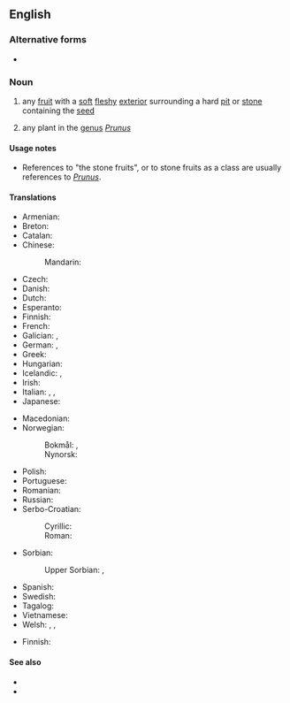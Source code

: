 {{also|stonefruit|stone-fruit}}
==English==
{{wikipedia|Drupe}}

===Alternative forms===
* {{alter|en|stonefruit}}

===Noun===
{{en-noun}}

# any [[fruit]] with a [[soft]] [[fleshy]] [[exterior]] surrounding a hard [[pit]] or [[stone]] containing the [[seed]]
#: {{syn|en|drupe}}
#: {{hyponyms|en|apricot|cherry|nectarine|peach|plum|date|mango|olive|almond|coffee|pistachio|jujube}}
# any plant in the [[genus]] ''[[Prunus]]''
====Usage notes====
* References to "the stone fruits", or to stone fruits as a class are usually references to ''[[Prunus]]''.

====Translations====
{{trans-top|fruit with soft flesh and a hard pit}}
* Armenian: {{t-needed|hy}}
* Breton: {{t|br|drupenn|f}}
* Catalan: {{t|ca|drupa|f}}
* Chinese:
*: Mandarin: {{t+|cmn|核果|tr=héguǒ}}
* Czech: {{t|cs|peckovice|f}}
* Danish: {{t+|da|stenfrugt|c}}
* Dutch: {{t+|nl|steenvrucht|f}}
* Esperanto: {{t-needed|eo}}
* Finnish: {{t+|fi|luumarja}}
* French: {{t+|fr|drupe|f}}
* Galician: {{t|gl|baga|f}}, {{t|gl|drupa|f}}
* German: {{t+|de|Steinfrucht|f}}, {{t+|de|Steinobst|n}}
* Greek: {{t|el|δρύπη}}
* Hungarian: {{t|hu|[[csonthéjas]] [[gyümölcs]]}}
* Icelandic: {{t+|is|steinaldin|n}}, {{t|is|steinber|n}}
* Irish: {{t|ga|eithneachán|m}}
* Italian: {{t+|it|drupa|f}}, {{t+|it|nocciolo|m}}, {{t|it|frutto con nocciolo|m}}
* Japanese: {{t-needed|ja}}
{{trans-mid}}
* Macedonian: {{t|mk|ја́ткесто о́вошје|n}}
* Norwegian:
*: Bokmål: {{t|nb|steinfrukt|m|f}}, {{t|nb|stenfrukt|m|f}}
*: Nynorsk: {{t|nn|steinfrukt|f}}
* Polish: {{t|pl|pestkowiec|m-an}}
* Portuguese: {{t+|pt|drupa|f}}
* Romanian: {{t+|ro|drupă|f}}
* Russian: {{t+|ru|костя́нка|f}}
* Serbo-Croatian:
*: Cyrillic: {{t|sh|кошту̀ница|f}}
*: Roman: {{t+|sh|koštùnica}}
* Sorbian:
*: Upper Sorbian: {{t|hsb|póčkojca|f}}, {{t|hsb|póčkaty płód|m}}
* Spanish: {{t+|es|drupa|f}}
* Swedish: {{t+|sv|stenfrukt|c}}
* Tagalog: {{t|tl|labtasbunga}}
* Vietnamese: {{t|vi|quả hạch}}
* Welsh: {{t|cy|drŵp|m}}, {{t|cy|ffrwyth cnewyllog|m}}, {{t|cy|ffrwyth carreg|m}}
{{trans-bottom}}

{{trans-top|plant in the genus ''Prudus''}}
* Finnish: {{t|fi|tuomi}}
{{trans-mid}}
{{trans-bottom}}

====See also====
* {{l|en|clingstone}}
* {{l|en|freestone}}